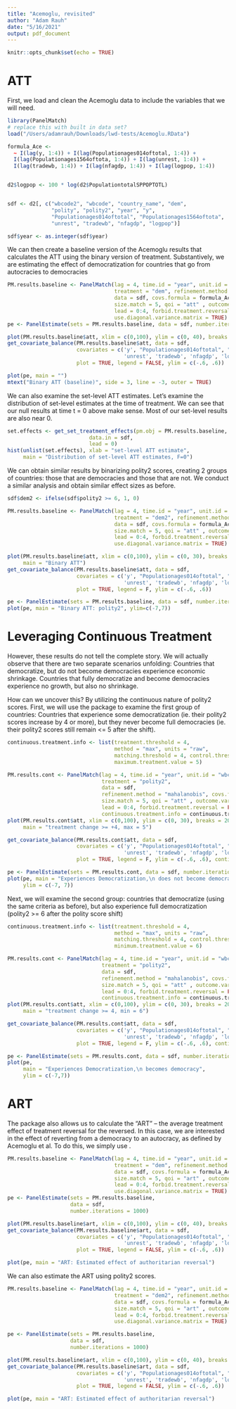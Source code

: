 ```yaml
---
title: "Acemoglu, revisited"
author: "Adam Rauh"
date: "5/16/2021"
output: pdf_document
---
```


```r
knitr::opts_chunk$set(echo = TRUE)
```

# ATT
First, we load and clean the Acemoglu data to include the variables that we will need. 
```r
library(PanelMatch)
# replace this with built in data set?
load("/Users/adamrauh/Downloads/lwd-tests/Acemoglu.RData")

formula_Ace <- 
  ~ I(lag(y, 1:4)) + I(lag(Populationages014oftotal, 1:4)) + 
  I(lag(Populationages1564oftota, 1:4)) + I(lag(unrest, 1:4)) + 
  I(lag(tradewb, 1:4)) + I(lag(nfagdp, 1:4)) + I(lag(logpop, 1:4))


d2$logpop <- 100 * log(d2$PopulationtotalSPPOPTOTL)


sdf <- d2[, c("wbcode2", "wbcode", "country_name", "dem", 
              "polity", "polity2", "year", "y", 
              "Populationages014oftotal", "Populationages1564oftota",
              "unrest", "tradewb", "nfagdp", "logpop")]

sdf$year <- as.integer(sdf$year)
```

We can then create a baseline version of the Acemoglu results that calculates the ATT using the binary version of treatment. Substantively, we are estimating the effect of democratization for countries that go from autocracies to democracies  
```r
PM.results.baseline <- PanelMatch(lag = 4, time.id = "year", unit.id = "wbcode2", 
                                  treatment = "dem", refinement.method = "mahalanobis", 
                                  data = sdf, covs.formula = formula_Ace,
                                  size.match = 5, qoi = "att" , outcome.var = "y",
                                  lead = 0:4, forbid.treatment.reversal = FALSE, 
                                  use.diagonal.variance.matrix = TRUE)
pe <- PanelEstimate(sets = PM.results.baseline, data = sdf, number.iterations = 1000)

plot(PM.results.baseline$att, xlim = c(0,100), ylim = c(0, 40), breaks = 20)
get_covariate_balance(PM.results.baseline$att, data = sdf, 
                      covariates = c('y', "Populationages014oftotal", "Populationages1564oftota",
                                     'unrest', 'tradewb', 'nfagdp', 'logpop'),
                      plot = TRUE, legend = FALSE, ylim = c(-.6, .6))

plot(pe, main = "")
mtext("Binary ATT (baseline)", side = 3, line = -3, outer = TRUE)
```

We can also examine the set-level ATT estimates. Let's examine the distribution of set-level estimates at the time of treatment. We can see that our null results at time t = 0 above make sense. Most of our set-level results are also near 0.
```r
set.effects <- get_set_treatment_effects(pm.obj = PM.results.baseline,
                          data.in = sdf,
                          lead = 0)
hist(unlist(set.effects), xlab = "set-level ATT estimate",
     main = "Distribution of set-level ATT estimates, F=0")
```

We can obtain similar results by binarizing polity2 scores, creating 2 groups of countries: those that are democracies and those that are not. We conduct a similar analysis and obtain similar effect sizes as before. 
```r
sdf$dem2 <- ifelse(sdf$polity2 >= 6, 1, 0)

PM.results.baseline <- PanelMatch(lag = 4, time.id = "year", unit.id = "wbcode2", 
                                  treatment = "dem2", refinement.method = "mahalanobis", 
                                  data = sdf, covs.formula = formula_Ace,
                                  size.match = 5, qoi = "att" , outcome.var = "y",
                                  lead = 0:4, forbid.treatment.reversal = FALSE, 
                                  use.diagonal.variance.matrix = TRUE)

plot(PM.results.baseline$att, xlim = c(0,100), ylim = c(0, 30), breaks = 20, 
     main = "Binary ATT")
get_covariate_balance(PM.results.baseline$att, data = sdf, 
                      covariates = c('y', "Populationages014oftotal", "Populationages1564oftota",
                                     'unrest', 'tradewb', 'nfagdp', 'logpop'),
                      plot = TRUE, legend = F, ylim = c(-.6, .6))

pe <- PanelEstimate(sets = PM.results.baseline, data = sdf, number.iterations = 1000)
plot(pe, main = "Binary ATT: polity2", ylim=c(-7,7))
```

# Leveraging Continuous Treatment
However, these results do not tell the complete story. We will actually observe that there are two separate scenarios unfolding: Countries that democratize, but do not become democracies experience economic shrinkage. Countries that fully democratize and become democracies experience no growth, but also no shrinkage. 

How can we uncover this? By utilizing the continuous nature of polity2 scores. First, we will use the package to examine the first group of countries: Countries that experience some democratization (ie. their polity2 scores increase by 4 or more), but they never become full democracies (ie. their polity2 scores still remain <= 5 after the shift). 
```r
continuous.treatment.info <- list(treatment.threshold = 4, 
                                  method = "max", units = "raw",
                                  matching.threshold = 4, control.threshold = 4,
                                  maximum.treatment.value = 5) 

PM.results.cont <- PanelMatch(lag = 4, time.id = "year", unit.id = "wbcode2", 
                              treatment = "polity2", 
                              data = sdf, 
                              refinement.method = "mahalanobis", covs.formula = formula_Ace,
                              size.match = 5, qoi = "att" , outcome.var = "y",
                              lead = 0:4, forbid.treatment.reversal = FALSE, use.diagonal.variance.matrix = TRUE,
                              continuous.treatment.info = continuous.treatment.info)
plot(PM.results.cont$att, xlim = c(0,100), ylim = c(0, 30), breaks = 20, 
     main = "treatment change >= +4, max = 5")

get_covariate_balance(PM.results.cont$att, data = sdf, 
                      covariates = c('y', "Populationages014oftotal", "Populationages1564oftota",
                                     'unrest', 'tradewb', 'nfagdp', 'logpop', 'polity2'),
                      plot = TRUE, legend = F, ylim = c(-.6, .6), continuous.treatment = TRUE)

pe <- PanelEstimate(sets = PM.results.cont, data = sdf, number.iterations = 1000)
plot(pe, main = "Experiences Democratization,\n does not become democracy",
     ylim = c(-7, 7))
```

Next, we will examine the second group: countries that democratize (using the same criteria as before), but also experience full democratization (polity2 >= 6 after the polity score shift)
```r
continuous.treatment.info <- list(treatment.threshold = 4, 
                                  method = "max", units = "raw",
                                  matching.threshold = 4, control.threshold = 4,
                                  minimum.treatment.value = 6) 

PM.results.cont <- PanelMatch(lag = 4, time.id = "year", unit.id = "wbcode2", 
                              treatment = "polity2", 
                              data = sdf, 
                              refinement.method = "mahalanobis", covs.formula = formula_Ace,
                              size.match = 5, qoi = "att" , outcome.var = "y",
                              lead = 0:4, forbid.treatment.reversal = FALSE, use.diagonal.variance.matrix = TRUE,
                              continuous.treatment.info = continuous.treatment.info)
plot(PM.results.cont$att, xlim = c(0,100), ylim = c(0, 30), breaks = 20, 
     main = "treatment change >= 4, min = 6")

get_covariate_balance(PM.results.cont$att, data = sdf, 
                      covariates = c('y', "Populationages014oftotal", "Populationages1564oftota",
                                     'unrest', 'tradewb', 'nfagdp', 'logpop', 'polity2'),
                      plot = TRUE, legend = F, ylim = c(-.6, .6), continuous.treatment = TRUE)

pe <- PanelEstimate(sets = PM.results.cont, data = sdf, number.iterations = 1000)
plot(pe, 
     main = "Experiences Democratization,\n becomes democracy",
     ylim = c(-7,7))

```

# ART

The package also allows us to calculate the "ART" -- the average treatment effect of treatment reversal for the reversed. In this case, we are interested in the effect of reverting from a democracy to an autocracy, as defined by Acemoglu et al. To do this, we simply use \texttt{qoi = ``art''}.
```r
PM.results.baseline <- PanelMatch(lag = 4, time.id = "year", unit.id = "wbcode2", 
                                  treatment = "dem", refinement.method = "mahalanobis", 
                                  data = sdf, covs.formula = formula_Ace,
                                  size.match = 5, qoi = "art" , outcome.var = "y",
                                  lead = 0:4, forbid.treatment.reversal = FALSE, 
                                  use.diagonal.variance.matrix = TRUE)
pe <- PanelEstimate(sets = PM.results.baseline, 
                    data = sdf,
                    number.iterations = 1000)

plot(PM.results.baseline$art, xlim = c(0,100), ylim = c(0, 40), breaks = 20)
get_covariate_balance(PM.results.baseline$art, data = sdf, 
                      covariates = c('y', "Populationages014oftotal", "Populationages1564oftota",
                                     'unrest', 'tradewb', 'nfagdp', 'logpop'),
                      plot = TRUE, legend = FALSE, ylim = c(-.6, .6))

plot(pe, main = "ART: Estimated effect of authoritarian reversal")
```

We can also estimate the ART using polity2 scores.
```r
PM.results.baseline <- PanelMatch(lag = 4, time.id = "year", unit.id = "wbcode2", 
                                  treatment = "dem2", refinement.method = "mahalanobis", 
                                  data = sdf, covs.formula = formula_Ace,
                                  size.match = 5, qoi = "art" , outcome.var = "y",
                                  lead = 0:4, forbid.treatment.reversal = FALSE, 
                                  use.diagonal.variance.matrix = TRUE)

pe <- PanelEstimate(sets = PM.results.baseline, 
                    data = sdf,
                    number.iterations = 1000)

plot(PM.results.baseline$art, xlim = c(0,100), ylim = c(0, 40), breaks = 20)
get_covariate_balance(PM.results.baseline$art, data = sdf, 
                      covariates = c('y', "Populationages014oftotal", "Populationages1564oftota",
                                     'unrest', 'tradewb', 'nfagdp', 'logpop'),
                      plot = TRUE, legend = FALSE, ylim = c(-.6, .6))

plot(pe, main = "ART: Estimated effect of authoritarian reversal")
```


